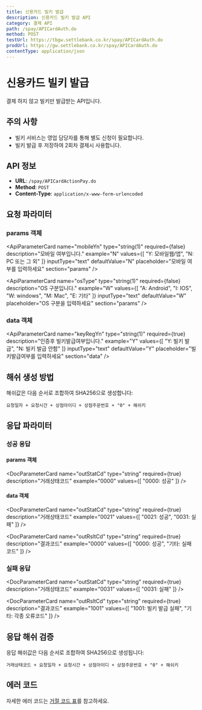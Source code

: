 ```yaml
---
title: 신용카드 빌키 발급
description: 신용카드 빌키 발급 API
category: 결제 API
path: /spay/APICardAuth.do
method: POST
testUrl: https://tbgw.settlebank.co.kr/spay/APICardAuth.do
prodUrl: https://gw.settlebank.co.kr/spay/APICardAuth.do
contentType: application/json
---
```


# 신용카드 빌키 발급

결제 하지 않고 빌키만 발급받는 API입니다.

## 주의 사항

* 빌키 서비스는 영업 담당자를 통해 별도 신청이 필요합니다.
* 빌키 발급 후 저장하여 2회차 결제시 사용합니다.

## API 정보

- **URL**: `/spay/APICardActionPay.do`
- **Method**: `POST`
- **Content-Type**: `application/x-www-form-urlencoded`

## 요청 파라미터

### params 객체

<ApiParameterCard
  name="mchtId"
  type="string(12)"
  required={true}
  description="헥토파이낸셜에서 부여하는 고유 상점아이디입니다."
  example="nxca_ks_gu"
  inputType="text"
  defaultValue="nxca_ks_gu"
  placeholder="상점아이디를 입력하세요"
  section="params"
/>

<ApiParameterCard
  name="ver"
  type="string(4)"
  required={true}
  description="전문의 버전입니다."
  example="0A19"
  note="고정값으로 사용합니다."
  inputType="text"
  defaultValue="0A19"
  fixed={true}
  section="params"
/>

<ApiParameterCard
  name="method"
  type="string(2)"
  required={true}
  description="결제수단입니다."
  example="CA"
  note="고정값으로 사용합니다."
  inputType="text"
  defaultValue="CA"
  fixed={true}
  section="params"
/>

<ApiParameterCard
  name="bizType"
  type="string(2)"
  required={true}
  description="업무 구분코드입니다."
  example="A4"
  note="고정값으로 사용합니다."
  inputType="text"
  defaultValue="A4"
  fixed={true}
  section="params"
/>

<ApiParameterCard
  name="encCd"
  type="string(2)"
  required={true}
  description="암호화 구분 코드입니다."
  example="23"
  note="고정값으로 사용합니다."
  inputType="text"
  defaultValue="23"
  fixed={true}
  section="params"
/>

<ApiParameterCard
  name="mchtTrdNo"
  type="string(100)"
  required={true}
  description="상점에서 생성하는 고유한 주문번호입니다."
  example="PG_API20220920131039"
  inputType="text"
  defaultValue="PG_API20220920131039"
  placeholder="상점주문번호를 입력하세요"
  section="params"
/>

<ApiParameterCard
  name="trdDt"
  type="string(8)"
  required={true}
  description="현재 전문을 전송하는 일자(YYYYMMDD)입니다."
  example="20220920"
  inputType="text"
  defaultValue="20220920"
  placeholder="YYYYMMDD 형식으로 입력하세요"
  section="params"
/>

<ApiParameterCard
  name="trdTm"
  type="string(6)"
  required={true}
  description="현재 전문을 전송하는 시간(HHMMSS)입니다."
  example="131039"
  inputType="text"
  defaultValue="131039"
  placeholder="HHMMSS 형식으로 입력하세요"
  section="params"
/>

<ApiParameterCard
  name="mobileYn"
  type="string(1)"
  required={false}
  description="모바일 여부입니다."
  example="N"
  values={[
    "Y: 모바일웹/앱",
    "N: PC 또는 그 외"
  ]}
  inputType="text"
  defaultValue="N"
  placeholder="모바일 여부를 입력하세요"
  section="params"
/>

<ApiParameterCard
  name="osType"
  type="string(1)"
  required={false}
  description="OS 구분입니다."
  example="W"
  values={[
    "A: Android",
    "I: IOS", 
    "W: windows",
    "M: Mac",
    "E: 기타"
  ]}
  inputType="text"
  defaultValue="W"
  placeholder="OS 구분을 입력하세요"
  section="params"
/>

### data 객체

<ApiParameterCard
  name="pktHash"
  type="string(64)"
  required={true}
  description="SHA256 방식으로 생성한 해쉬값입니다."
  example="3bf1295695eb0e081f7900dfcbfcb225887d8fb07322d54c3dba72a2726bf55d"
  inputType="text"
  defaultValue="3bf1295695eb0e081f7900dfcbfcb225887d8fb07322d54c3dba72a2726bf55d"
  placeholder="SHA256 해쉬값을 입력하세요"
  fixed={true}
  note="🔒 요청일자 + 요청시간 + 상점아이디 + 상점주문번호 + '0' + 해쉬키 순서로 조합"
  section="data"
/>

<ApiParameterCard
  name="cardNo"
  type="string(128)"
  required={true}
  description="카드번호, 숫자만 입력합니다."
  example="522112******1621"
  inputType="text"
  defaultValue="522112******1621"
  placeholder="카드번호를 입력하세요"
  section="data"
/>

<ApiParameterCard
  name="idntNo"
  type="string(64)"
  required={true}
  description="생년월일6자리 or 사업자번호10자리입니다."
  example="620817"
  inputType="text"
  defaultValue="620817"
  placeholder="식별번호를 입력하세요"
  section="data"
/>

<ApiParameterCard
  name="vldDtMon"
  type="string(24)"
  required={true}
  description="카드 유효기간(월), 숫자만 입력합니다."
  example="11"
  inputType="text"
  defaultValue="11"
  placeholder="유효기간 월을 입력하세요"
  section="data"
/>

<ApiParameterCard
  name="vldDtYear"
  type="string(24)"
  required={true}
  description="카드 유효기간(년), 숫자만 입력합니다."
  example="11"
  inputType="text"
  defaultValue="11"
  placeholder="유효기간 년을 입력하세요"
  section="data"
/>

<ApiParameterCard
  name="cardPwd"
  type="string(24)"
  required={true}
  description="카드 비밀번호 앞2자리입니다."
  example="11"
  inputType="text"
  defaultValue="11"
  placeholder="카드비밀번호를 입력하세요"
  section="data"
/>

<ApiParameterCard
  name="mchtCustNm"
  type="string(30)"
  required={false}
  description="고객명(한글포함가능)입니다."
  example="홍길동"
  inputType="text"
  defaultValue="홍길동"
  placeholder="고객명을 입력하세요"
  section="data"
/>

<ApiParameterCard
  name="mchtCustId"
  type="string(50)"
  required={false}
  description="고객아이디(한글포함불가)입니다."
  example="HongGilDong"
  inputType="text"
  defaultValue="HongGilDong"
  placeholder="고객아이디를 입력하세요"
  section="data"
/>

<ApiParameterCard
  name="keyRegYn"
  type="string(1)"
  required={true}
  description="인증후 빌키발급여부입니다."
  example="Y"
  values={[
    "Y: 빌키 발급",
    "N: 빌키 발급 안함"
  ]}
  inputType="text"
  defaultValue="Y"
  placeholder="빌키발급여부를 입력하세요"
  section="data"
/>

## 해쉬 생성 방법

해쉬값은 다음 순서로 조합하여 SHA256으로 생성합니다:

```
요청일자 + 요청시간 + 상점아이디 + 상점주문번호 + "0" + 해쉬키
```

## 응답 파라미터

### 성공 응답

#### params 객체

<DocParameterCard
  name="mchtId"
  type="string"
  required={true}
  description="헥토파이낸셜에서 부여하는 고유 상점아이디"
  example="nxca_ks_gu"
/>

<DocParameterCard
  name="ver"
  type="string"
  required={true}
  description="전문의 버전"
  example="0A19"
  note="고정값"
/>

<DocParameterCard
  name="method"
  type="string"
  required={true}
  description="결제수단"
  example="CA"
  note="고정값"
/>

<DocParameterCard
  name="bizType"
  type="string"
  required={true}
  description="업무구분코드"
  example="A4"
  note="빌키 발급용 고정값"
/>

<DocParameterCard
  name="encCd"
  type="string"
  required={true}
  description="암호화구분코드"
  example="23"
  note="고정값"
/>

<DocParameterCard
  name="mchtTrdNo"
  type="string"
  required={true}
  description="상점주문번호"
  example="ORDER20211231100000"
/>

<DocParameterCard
  name="trdDt"
  type="string"
  required={true}
  description="거래일자"
  example="20211231"
/>

<DocParameterCard
  name="trdTm"
  type="string"
  required={true}
  description="거래시간"
  example="100000"
/>

<DocParameterCard
  name="outStatCd"
  type="string"
  required={true}
  description="거래상태코드"
  example="0000"
  values={[
    "0000: 성공"
  ]}
/>

<DocParameterCard
  name="outRsltMsg"
  type="string"
  required={true}
  description="거래결과메시지"
  example="정상처리"
/>

#### data 객체

<DocParameterCard
  name="pktHash"
  type="string"
  required={true}
  description="해쉬값"
  example="f395b6725a9a18f2563ce34f8bc76698051d27c05e5ba815f463f00429061c0c"
/>

<DocParameterCard
  name="billKey"
  type="string"
  required={true}
  description="빌키 (자동결제키)"
  example="SBILL_PGCAnxca_ks_gu20222609990921093117"
  note="2회차 결제시 사용할 빌키"
/>

<DocParameterCard
  name="cardNo"
  type="string"
  required={true}
  description="카드번호 (마스킹)"
  example="123456******1234"
/>

<DocParameterCard
  name="cardCd"
  type="string"
  required={true}
  description="카드사코드"
  example="01"
/>

<DocParameterCard
  name="cardNm"
  type="string"
  required={true}
  description="카드종류명"
  example="현대마스타개인"
/>

<DocParameterCard
  name="method"
  type="string"
  required={true}
  description="결제수단"
  example="CA"
  note="고정값"
/>

<DocParameterCard
  name="bizType"
  type="string"
  required={true}
  description="업무구분코드"
  example="A4"
  note="빌키 발급용 고정값"
/>

<DocParameterCard
  name="encCd"
  type="string"
  required={true}
  description="암호화구분코드"
  example="23"
  note="고정값"
/>

<DocParameterCard
  name="mchtTrdNo"
  type="string"
  required={true}
  description="상점에서 생성하는 고유 주문번호"
  example="PG_API20220920131039"
/>

<DocParameterCard
  name="trdNo"
  type="string"
  required={true}
  description="헥토파이낸셜에서 부여하는 고유 거래번호"
  example="STFP_PGCAnxca_ks_gu0220921093117M1260999"
/>

<DocParameterCard
  name="trdDt"
  type="string"
  required={true}
  description="거래일자 (YYYYMMDD)"
  example="20220921"
/>

<DocParameterCard
  name="trdTm"
  type="string"
  required={true}
  description="거래시간 (HHMMSS)"
  example="093117"
/>

<DocParameterCard
  name="outStatCd"
  type="string"
  required={true}
  description="거래상태코드"
  example="0021"
  values={[
    "0021: 성공",
    "0031: 실패"
  ]}
/>

<DocParameterCard
  name="outRsltCd"
  type="string"
  required={true}
  description="결과코드"
  example="0000"
  values={[
    "0000: 성공",
    "기타: 실패코드"
  ]}
/>

<DocParameterCard
  name="outRsltMsg"
  type="string"
  required={true}
  description="결과메시지"
  example="정상처리되었습니다"
/>

<DocParameterCard
  name="pktHash"
  type="string"
  required={true}
  description="해쉬값 (요청시 전송한 값 그대로 반환)"
  example="f395b6725a9a18f2563ce34f8bc76698051d27c05e5ba815f463f00429061c0c"
/>

<DocParameterCard
  name="cardNo"
  type="string"
  required={true}
  description="카드번호 (마스킹 처리됨)"
  example="522112******1621"
/>

<DocParameterCard
  name="issrId"
  type="string"
  required={true}
  description="발급사아이디"
  example="HDC"
/>

<DocParameterCard
  name="cardNm"
  type="string"
  required={true}
  description="카드사명"
  example="현대"
/>

<DocParameterCard
  name="cardKind"
  type="string"
  required={true}
  description="카드종류명"
  example="현대마스타개인"
/>

<DocParameterCard
  name="billKey"
  type="string"
  required={true}
  description="빌키 (자동결제키)"
  example="SBILL_PGCAnxca_ks_gu20222609990921093117"
  note="2회차 결제시 사용할 빌키"
/>

### 실패 응답

<DocParameterCard
  name="outStatCd"
  type="string"
  required={true}
  description="거래상태코드"
  example="0031"
  values={[
    "0031: 실패"
  ]}
/>

<DocParameterCard
  name="outRsltCd"
  type="string"
  required={true}
  description="결과코드"
  example="1001"
  values={[
    "1001: 빌키 발급 실패",
    "기타: 각종 오류코드"
  ]}
/>

<DocParameterCard
  name="outRsltMsg"
  type="string"
  required={true}
  description="결과메시지"
  example="빌키 발급 실패"
/>

## 응답 해쉬 검증

응답 해쉬값은 다음 순서로 조합하여 SHA256으로 생성됩니다:

```
거래상태코드 + 요청일자 + 요청시간 + 상점아이디 + 상점주문번호 + "0" + 해쉬키
```

## 에러 코드

자세한 에러 코드는 [거절 코드 표](/docs/api/pg/credit-card/error-codes)를 참고하세요.
